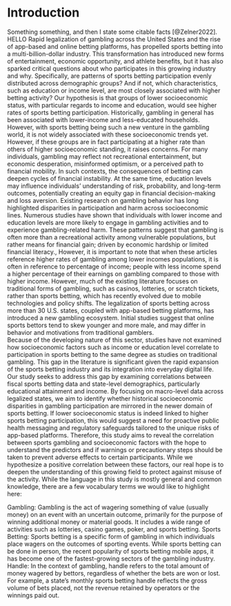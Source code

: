 # Introduction

Something something, and then I state some citable facts [@Zelner2022]. HELLO
 Rapid legalization of gambling across the United States and the rise of app-based and online betting platforms, has propelled sports betting into a multi-billion-dollar industry. This transformation has introduced new forms of entertainment, economic opportunity, and athlete benefits, but it has also sparked critical questions about who participates in this growing industry and why. Specifically, are patterns of sports betting participation evenly distributed across demographic groups? And if not, which characteristics, such as education or income level, are most closely associated with higher betting activity? Our hypothesis is that groups of lower socioeconomic status, with particular regards to income and education, would see higher rates of sports betting participation. Historically, gambling in general has been associated with lower-income and less-educated households. However, with sports betting being such a new venture in the gambling world, it is not widely associated with these socioeconomic trends yet. However, if these groups are in fact participating at a higher rate than others of higher socioeconomic standing, it raises concerns. For many individuals, gambling may reflect not recreational entertainment, but economic desperation, misinformed optimism, or a perceived path to financial mobility. In such contexts, the consequences of betting can deepen cycles of financial instability. At the same time, education levels may influence individuals' understanding of risk, probability, and long-term outcomes, potentially creating an equity gap in financial decision-making and loss aversion. 
Existing research on gambling behavior has long highlighted disparities in participation and harm across socioeconomic lines. Numerous studies have shown that individuals with lower income and education levels are more likely to engage in gambling activities and to experience gambling-related harm. These patterns suggest that gambling is often more than a recreational activity among vulnerable populations, but rather means for financial gain; driven by economic hardship or limited financial literacy., However, it is important to note that when these articles reference higher rates of gambling among lower incomes populations, it is often in reference to percentage of income; people with less income spend a higher percentage of their earnings on gambling compared to those with higher income. However, much of the existing literature focuses on traditional forms of gambling, such as casinos, lotteries, or scratch tickets, rather than sports betting, which has recently evolved due to mobile technologies and policy shifts. The legalization of sports betting across more than 30 U.S. states, coupled with app-based betting platforms, has introduced a new gambling ecosystem. Initial studies suggest that online sports bettors tend to skew younger and more male, and may differ in behavior and motivations from traditional gamblers.  
Because of the developing nature of this sector, studies have not examined how socioeconomic factors such as income or education level correlate to participation in sports betting to the same degree as studies on traditional gambling. This gap in the literature is significant given the rapid expansion of the sports betting industry and its integration into everyday digital life. Our study seeks to address this gap by examining correlations between fiscal sports betting data and state-level demographics, particularly educational attainment and income. By focusing on macro-level data across legalized states, we aim to identify whether historical socioeconomic disparities in gambling participation are mirrored in the newer domain of sports betting. If lower socioeconomic status is indeed linked to higher sports betting participation, this would suggest a need for proactive public health messaging and regulatory safeguards tailored to the unique risks of app-based platforms. Therefore, this study aims to reveal the correlation between sports gambling and socioeconomic factors with the hope to understand the predictors and if warnings or precautionary steps should be taken to prevent adverse effects to certain participants. While we hypothesize a positive correlation between these factors, our real hope is to deepen the understanding of this growing field to protect against misuse of the activity. While the language in this study is mostly general and common knowledge, there are a few vocabulary terms we would like to highlight here: 

Gambling: Gambling is the act of wagering something of value (usually money) on an event with an uncertain outcome, primarily for the purpose of winning additional money or material goods. It includes a wide range of activities such as lotteries, casino games, poker, and sports betting.
Sports Betting: Sports betting is a specific form of gambling in which individuals place wagers on the outcomes of sporting events. While sports betting can be done in person, the recent popularity of sports betting mobile apps, it has become one of the fastest-growing sectors of the gambling industry.
Handle: In the context of gambling, handle refers to the total amount of money wagered by bettors, regardless of whether the bets are won or lost. For example, a state's monthly sports betting handle reflects the gross volume of bets placed, not the revenue retained by operators or the winnings paid out.


